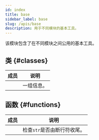 ```yaml
---
id: index
title: base
sidebar_label: base
slug: /apis/base
description: 用于不同模块的基本工具。
---
```



<APITopBar type="module" isPrivate={true} source="base" />

该模块包含了在不同模块之间公用的基本工具。

## 类 {#classes}

|                                           成员                                           | <center>说明</center> |
| :--------------------------------------------------------------------------------------: | :-------------------- |
| [<IconObjType type="class" hasText={true} text="GroupedMessage"/>](./GroupedMessage.mdx) | 一组信息。            |

## 函数 {#functions}

|                                             成员                                              | <center>说明</center>       |
| :-------------------------------------------------------------------------------------------: | :-------------------------- |
| [<IconObjType type="func" hasText={true} text="is_end_line_break"/>](./is_end_line_break.mdx) | 检查`str`是否由断行符收尾。 |
